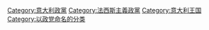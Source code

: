 [[Category:意大利政黨|Category:意大利政黨]]
[[Category:法西斯主義政黨|Category:法西斯主義政黨]]
[[Category:意大利王国|Category:意大利王国]]
[[Category:以政党命名的分类|Category:以政党命名的分类]]